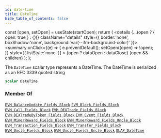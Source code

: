 ```yaml
---
id: date-time
title: DateTime
hide_table_of_contents: false
---
```







  const [open, setOpen] = useState(startOpen);
  return (
    <details {...(open ? { open: true } : {})} className="details" style={{ border:'none', boxShadow:'none', background:'var(--ifm-background-color)' }}>
      <summary
        onClick={(e) => {
          e.preventDefault();
          setOpen((open) => !open);
        }}
        style={{ listStyle:'none' }}
      >
      {open ? dataOpen : dataClose}
      </summary>
      {open && children}
    </details>
  );
};










The `DateTime` scalar type represents a DateTime. The DateTime is serialized as an RFC 3339 quoted string


```graphql
scalar DateTime
```






### Member Of

[`EVM_BalanceUpdate_Fields_Block`](/docs/graphql-reference/objects/evm-balance-update-fields-block)  <Badge class="badge badge--secondary" text="object"/><Bullet />[`EVM_Block_Fields_Block`](/docs/graphql-reference/objects/evm-block-fields-block)  <Badge class="badge badge--secondary" text="object"/><Bullet />[`EVM_Call_Fields_Block`](/docs/graphql-reference/objects/evm-call-fields-block)  <Badge class="badge badge--secondary" text="object"/><Bullet />[`EVM_DEXTrade_Fields_Block`](/docs/graphql-reference/objects/evm-dextrade-fields-block)  <Badge class="badge badge--secondary" text="object"/><Bullet />[`EVM_DEXTradeByToken_Fields_Block`](/docs/graphql-reference/objects/evm-dextrade-by-token-fields-block)  <Badge class="badge badge--secondary" text="object"/><Bullet />[`EVM_Event_Fields_Block`](/docs/graphql-reference/objects/evm-event-fields-block)  <Badge class="badge badge--secondary" text="object"/><Bullet />[`EVM_MinerReward_Fields_Block`](/docs/graphql-reference/objects/evm-miner-reward-fields-block)  <Badge class="badge badge--secondary" text="object"/><Bullet />[`EVM_MinerReward_Fields_Uncle_Block`](/docs/graphql-reference/objects/evm-miner-reward-fields-uncle-block)  <Badge class="badge badge--secondary" text="object"/><Bullet />[`EVM_Transaction_Fields_Block`](/docs/graphql-reference/objects/evm-transaction-fields-block)  <Badge class="badge badge--secondary" text="object"/><Bullet />[`EVM_Transfer_Fields_Block`](/docs/graphql-reference/objects/evm-transfer-fields-block)  <Badge class="badge badge--secondary" text="object"/><Bullet />[`EVM_Uncle_Fields_Block`](/docs/graphql-reference/objects/evm-uncle-fields-block)  <Badge class="badge badge--secondary" text="object"/><Bullet />[`EVM_Uncle_Fields_Uncle_Block`](/docs/graphql-reference/objects/evm-uncle-fields-uncle-block)  <Badge class="badge badge--secondary" text="object"/><Bullet />[`OLAP_DateTime`](/docs/graphql-reference/inputs/olap-date-time)  <Badge class="badge badge--secondary" text="input"/>


